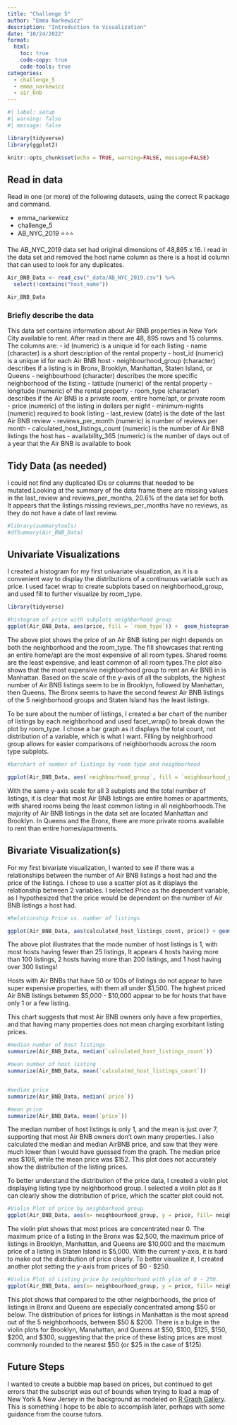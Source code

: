 ```yaml
---
title: "Challenge 5"
author: "Emma Narkewicz"
description: "Introduction to Visualization"
date: "10/24/2022"
format:
  html:
    toc: true
    code-copy: true
    code-tools: true
categories:
  - challenge_5
  - emma_narkewicz
  - air_bnb
---
```


```r
#| label: setup
#| warning: false
#| message: false

library(tidyverse)
library(ggplot2)

knitr::opts_chunk$set(echo = TRUE, warning=FALSE, message=FALSE)
```

::: panel-tabset

## Read in data

Read in one (or more) of the following datasets, using the correct R package and command.

-   emma_narkewicz
-   challenge_5
-   AB_NYC_2019 ⭐⭐⭐


The AB_NYC_2019 data set had original dimensions of 48,895 x 16. I read in the data set and removed the host name column as there is a host id column that can used to look for any duplicates.


```r
Air_BNB_Data <- read_csv("_data/AB_NYC_2019.csv") %>%
  select(!contains("host_name"))

Air_BNB_Data

```

### Briefly describe the data

This data set contains information about Air BNB properties in New York City available to rent. After read in there are 48, 895 rows and 15 columns. The columns are:
- id (numeric) is a unique id for each listing
- name (character) is a short description of the rental property
- host_id (numeric) is a unique id for each Air BNB host
- neighbourhood_group (character) describes if a listing is in Bronx, Brooklyn, Manhattan, Staten Island, or Queens
- neighbourhood (character) describes the more specific neighborhood of the listing
- latitude (numeric) of the rental property 
- longitude (numeric) of the rental property
- room_type (character) describes if the Air BNB is a private room, entire home/apt, or private room
- price (numeric) of the listing in dollars per night
- minimum-nights (numeric) required to book listing
- last_review (date) is the date of the last Air BNB review
- reviews_per_month (numeric) is number of reviews per month
- calculated_host_listings_count (numeric) is the number of Air BNB listings the host has
- availability_365 (numeric) is the number of days out of a year that the Air BNB is available to book


## Tidy Data (as needed)

I could not find any duplicated IDs or columns that needed to be mutated.Looking at the summary of the data frame there are missing values in the last_review and reviews_per_months, 20.6% of the data set for both. It appears that the listings missing reviews_per_months have no reviews, as they do not have a date of last review.

```r
#library(summarytools)
#dfSummary(Air_BNB_Data)

```


## Univariate Visualizations

I created a histogram for my first univariate visualization, as it is a convenient way to display the distributions of a continuous variable such as price. I used facet wrap to create subplots based on neighborhood_group, and used fill to further visualize by room_type.

```r

library(tidyverse)

#histogram of price with subplots neighborhood group
ggplot(Air_BNB_Data, aes(price, fill = `room_type`)) +  geom_histogram(binwidth = 25) + facet_wrap(vars(`neighbourhood_group`), scales = "free") +   labs(title = "Air BNB Price by Neighborhood", x_axis = "Price", y_axis = "Count") +  xlim(0, 1000) 

```
The above plot shows the price of an Air BNB listing per night depends on both the neighborhood and the room_type. The fill showcases that renting an entire home/apt are the most expensive of all room types. Shared rooms are the least expensive, and least common of all room types.The plot also shows that the most expensive neighborhood group to rent an Air BNB in is Manhattan. Based on the scale of the y-axis of all the subplots, the highest number of Air BNB listings seem to be in Brooklyn, followed by Manhattan, then Queens. The Bronx seems to have the second fewest Air BNB listings of the 5 neighborhood groups and Staten Island has the least listings. 


To be sure about the number of listings, I created a bar chart of the number of listings by each neighborhood and used facet_wrap() to break down the plot by room_type. I chose a bar graph as it displays the total count, not distribution of a variable, which is what I want. Filling by neighborhood group allows for easier comparisons of neighborhoods across the room type subplots. 

```r
#barchart of number of listings by room type and neighborhood

ggplot(Air_BNB_Data, aes(`neighbourhood_group`, fill = `neighbourhood_group`)) +  geom_bar() + facet_wrap(vars(`room_type`)) + labs(title = "Air BNB Listings by Room Type and Neighborhood", x  = "Neighborhood", y = "Number of Listings")

```
With the same y-axis scale for all 3 subplots and the total number of listings, it is clear that most Air BNB listings are entire homes or apartments, with shared rooms being the least common listing in all neighborhoods.The majority of Air BNB listings in the data set are located Manhattan and Brooklyn. In Queens and the Bronx, there are more private rooms available to rent than entire homes/apartments.


## Bivariate Visualization(s)

For my first bivariate visualization, I wanted to see if there was a relationships between the number of Air BNB listings a host had and the price of the listings. I chose to use a scatter plot as it displays the relationship between 2 variables. I selected Price as the dependent variable, as I hypothesized that the price would be dependent on the number of Air BNB listings a host had. 


```r
#Relationship Price vs. number of listings

ggplot(Air_BNB_Data, aes(calculated_host_listings_count, price)) + geom_point() + labs(title = "Scatter Plot of Relationship between Number of Host Listings and Listing Price", x  = "Number of Host Listings", y = "Price ($)") 
```

The above plot illustrates that the mode number of host listings is 1, with most hosts having fewer than 25 listings, It appears 4 hosts having more than 100 listings, 2 hosts having more than 200 listings, and 1 host having over 300 listings!

Hosts with Air BNBs that have 50 or 100s of listings do not appear to have super expensive properties, with them all under $1,500. The highest priced Air BNB listings between $5,000 - $10,000 appear to be for hosts that have only 1 or a few listing.

This chart suggests that most Air BNB owners only have a few properties, and that having many properties does not mean charging exorbitant listing prices.


```r

#median number of host listings
summarize(Air_BNB_Data, median(`calculated_host_listings_count`))

#mean number of host listing
summarize(Air_BNB_Data, mean(`calculated_host_listings_count`))


#median price
summarize(Air_BNB_Data, median(`price`))

#mean price
summarize(Air_BNB_Data, mean(`price`))


```

The median number of host listings is only 1, and the mean is just over 7, supporting that most Air BNB owners don't own many properties. I also calculated the median and median AirBNB price, and saw that they were much lower than I would have guessed from the graph. The median price was $106, while the mean price was $152. This plot does not accurately show the distribution of the  listing prices.

To better understand the distribution of the price data, I created a violin plot displaying listing type by neighborhood group. I selected a violin plot as it can clearly show the distribution of price, which the scatter plot could not. 
```r

#Violin Plot of price by neighborhood group
ggplot(Air_BNB_Data, aes(x= neighbourhood_group, y = price, fill= neighbourhood_group)) +  geom_violin() + labs(title = "Violin Plot of NYC Air BNB Listing Price by Neighborhood", x  = "Neighborhood", y = "Price ($)")

```

The violin plot shows that most prices are concentrated near 0. The maximum price of a listing in the Bronx was $2,500, the maximum price of listings in Brooklyn, Manhattan, and Queens are $10,000 and the maximum price of a listing in Staten Island is $5,000. With the current y-axis, it is hard to make out the distribution of price clearly. To better visualize it, I created another plot setting the y-axis from prices of $0 - $250.


```r

#Violin Plot of Listing price by neighborhood with ylim of 0 - 250.
ggplot(Air_BNB_Data, aes(x= neighbourhood_group, y = price, fill= neighbourhood_group)) +  geom_violin() + labs(title = "Violin Plot of NYC Air BNB Listing Price by Neighborhood $0-$250", x  = "Neighborhood", y = "Price ($)")+ ylim(0, 250)

```

This plot shows that compared to the other neighborhoods, the price of listings in Bronx and Queens are especially concentrated among $50 or below. The distribution of prices for listings in Manhattan is the most spread out of the 5 neighborhoods, between $50 & $200. There is a bulge in the violin plots for Brooklyn, Manahattan, and Queens at $50, $100, $125, $150, $200, and $300, suggesting that the price of these listing prices are most commonly rounded to the nearest $50 (or $25 in the case of $125).


## Future Steps

I wanted to create a bubble map based on prices, but continued to get errors that the subscript was out of bounds when trying to load a map of New York & New Jersey in the background as modeled on [R Graph Gallery](https://r-graph-gallery.com/). This is something I hope to be able to accomplish later, perhaps with some guidance from the course tutors.

:::

